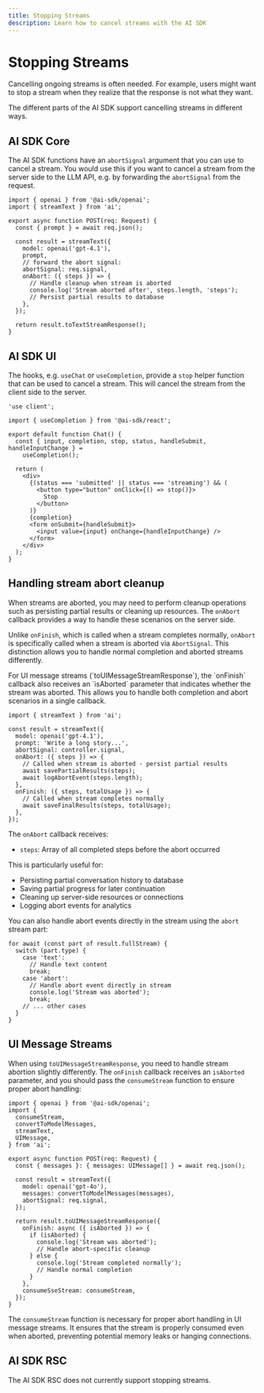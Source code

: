 ```yaml
---
title: Stopping Streams
description: Learn how to cancel streams with the AI SDK
---
```


# Stopping Streams

Cancelling ongoing streams is often needed.
For example, users might want to stop a stream when they realize that the response is not what they want.

The different parts of the AI SDK support cancelling streams in different ways.

## AI SDK Core

The AI SDK functions have an `abortSignal` argument that you can use to cancel a stream.
You would use this if you want to cancel a stream from the server side to the LLM API, e.g. by
forwarding the `abortSignal` from the request.

```tsx highlight="10,11,12-16"
import { openai } from '@ai-sdk/openai';
import { streamText } from 'ai';

export async function POST(req: Request) {
  const { prompt } = await req.json();

  const result = streamText({
    model: openai('gpt-4.1'),
    prompt,
    // forward the abort signal:
    abortSignal: req.signal,
    onAbort: ({ steps }) => {
      // Handle cleanup when stream is aborted
      console.log('Stream aborted after', steps.length, 'steps');
      // Persist partial results to database
    },
  });

  return result.toTextStreamResponse();
}
```

## AI SDK UI

The hooks, e.g. `useChat` or `useCompletion`, provide a `stop` helper function that can be used to cancel a stream.
This will cancel the stream from the client side to the server.

```tsx file="app/page.tsx" highlight="9,18-20"
'use client';

import { useCompletion } from '@ai-sdk/react';

export default function Chat() {
  const { input, completion, stop, status, handleSubmit, handleInputChange } =
    useCompletion();

  return (
    <div>
      {(status === 'submitted' || status === 'streaming') && (
        <button type="button" onClick={() => stop()}>
          Stop
        </button>
      )}
      {completion}
      <form onSubmit={handleSubmit}>
        <input value={input} onChange={handleInputChange} />
      </form>
    </div>
  );
}
```

## Handling stream abort cleanup

When streams are aborted, you may need to perform cleanup operations such as persisting partial results or cleaning up resources. The `onAbort` callback provides a way to handle these scenarios on the server side.

Unlike `onFinish`, which is called when a stream completes normally, `onAbort` is specifically called when a stream is aborted via `AbortSignal`. This distinction allows you to handle normal completion and aborted streams differently.

<Note>
  For UI message streams (`toUIMessageStreamResponse`), the `onFinish` callback
  also receives an `isAborted` parameter that indicates whether the stream was
  aborted. This allows you to handle both completion and abort scenarios in a
  single callback.
</Note>

```tsx highlight="8-12"
import { streamText } from 'ai';

const result = streamText({
  model: openai('gpt-4.1'),
  prompt: 'Write a long story...',
  abortSignal: controller.signal,
  onAbort: ({ steps }) => {
    // Called when stream is aborted - persist partial results
    await savePartialResults(steps);
    await logAbortEvent(steps.length);
  },
  onFinish: ({ steps, totalUsage }) => {
    // Called when stream completes normally
    await saveFinalResults(steps, totalUsage);
  },
});
```

The `onAbort` callback receives:

- `steps`: Array of all completed steps before the abort occurred

This is particularly useful for:

- Persisting partial conversation history to database
- Saving partial progress for later continuation
- Cleaning up server-side resources or connections
- Logging abort events for analytics

You can also handle abort events directly in the stream using the `abort` stream part:

```tsx highlight="8-12"
for await (const part of result.fullStream) {
  switch (part.type) {
    case 'text':
      // Handle text content
      break;
    case 'abort':
      // Handle abort event directly in stream
      console.log('Stream was aborted');
      break;
    // ... other cases
  }
}
```

## UI Message Streams

When using `toUIMessageStreamResponse`, you need to handle stream abortion slightly differently. The `onFinish` callback receives an `isAborted` parameter, and you should pass the `consumeStream` function to ensure proper abort handling:

```tsx highlight="5,19,20-24,26"
import { openai } from '@ai-sdk/openai';
import {
  consumeStream,
  convertToModelMessages,
  streamText,
  UIMessage,
} from 'ai';

export async function POST(req: Request) {
  const { messages }: { messages: UIMessage[] } = await req.json();

  const result = streamText({
    model: openai('gpt-4o'),
    messages: convertToModelMessages(messages),
    abortSignal: req.signal,
  });

  return result.toUIMessageStreamResponse({
    onFinish: async ({ isAborted }) => {
      if (isAborted) {
        console.log('Stream was aborted');
        // Handle abort-specific cleanup
      } else {
        console.log('Stream completed normally');
        // Handle normal completion
      }
    },
    consumeSseStream: consumeStream,
  });
}
```

The `consumeStream` function is necessary for proper abort handling in UI message streams. It ensures that the stream is properly consumed even when aborted, preventing potential memory leaks or hanging connections.

## AI SDK RSC

<Note type="warning">
  The AI SDK RSC does not currently support stopping streams.
</Note>
